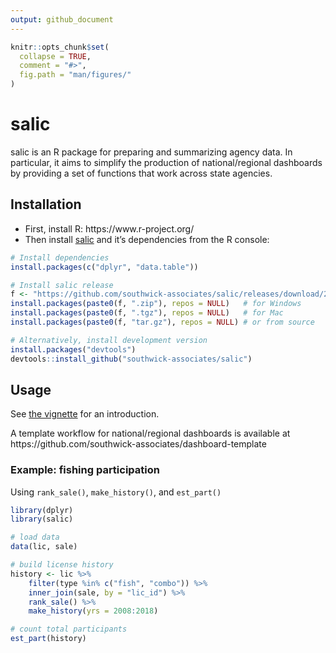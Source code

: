 ```yaml
---
output: github_document
---
```

<!-- README.md is generated from README.Rmd. Please edit that file -->

```r
knitr::opts_chunk$set(
  collapse = TRUE,
  comment = "#>",
  fig.path = "man/figures/"
)
```

# salic

salic is an R package for preparing and summarizing agency data. In particular, it aims to simplify the production of national/regional dashboards by providing a set of functions that work across state agencies.

## Installation

- First, install R: https://www.r-project.org/
- Then install [salic](https://github.com/southwick-associates/salic/releases) and it's dependencies from the R console:

``` r
# Install dependencies
install.packages(c("dplyr", "data.table"))

# Install salic release
f <- "https://github.com/southwick-associates/salic/releases/download/2.0.0/salic_2.0.0"
install.packages(paste0(f, ".zip"), repos = NULL)   # for Windows
install.packages(paste0(f, ".tgz"), repos = NULL)   # for Mac
install.packages(paste0(f, "tar.gz"), repos = NULL) # or from source

# Alternatively, install development version
install.packages("devtools")
devtools::install_github("southwick-associates/salic")
```

## Usage

See [the vignette](https://southwick-associates.github.io/salic/articles/salic.html) for an introduction.

A template workflow for national/regional dashboards is available at https://github.com/southwick-associates/dashboard-template

### Example: fishing participation

Using `rank_sale()`, `make_history()`, and `est_part()`

```r
library(dplyr)
library(salic)

# load data
data(lic, sale)

# build license history
history <- lic %>% 
    filter(type %in% c("fish", "combo")) %>% 
    inner_join(sale, by = "lic_id") %>% 
    rank_sale() %>% 
    make_history(yrs = 2008:2018)

# count total participants
est_part(history)
```
